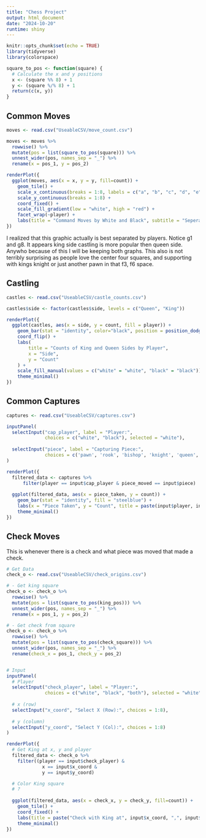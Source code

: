 ```yaml
---
title: "Chess Project"
output: html_document
date: "2024-10-20"
runtime: shiny
---
```


```r
knitr::opts_chunk$set(echo = TRUE)
library(tidyverse)
library(colorspace)
```

```r
square_to_pos <- function(square) {
  # Calculate the x and y positions
  x <- (square %% 8) + 1
  y <- (square %/% 8) + 1
  return(c(x, y))
}
```

## Common Moves

```r
moves <- read.csv("UseableCSV/move_count.csv")

moves <- moves %>%
  rowwise() %>%
  mutate(pos = list(square_to_pos(square))) %>%
  unnest_wider(pos, names_sep = "_") %>%
  rename(x = pos_1, y = pos_2)

renderPlot({
  ggplot(moves, aes(x = x, y = y, fill=count)) +
    geom_tile() +
    scale_x_continuous(breaks = 1:8, labels = c("a", "b", "c", "d", "e", "f", "g", "h")) +
    scale_y_continuous(breaks = 1:8) +
    coord_fixed() +
    scale_fill_gradient(low = "white", high = "red") +
    facet_wrap(~player) +
    labs(title = "Command Moves by White and Black", subtitle = "Seperated by players")
})
```
I realized that this graphic actually is best separated by players. Notice g1 and g8. It appears king side castling is more popular then queen side. Anywho because of this I will be keeping both graphs. This also is not terribly surprising as people love the center four squares, and supporting with kings knight or just another pawn in that f3, f6 space.


## Castling
```r
castles <- read.csv("UseableCSV/castle_counts.csv")

castles$side <- factor(castles$side, levels = c("Queen", "King"))

renderPlot({
  ggplot(castles, aes(x = side, y = count, fill = player)) +
    geom_bar(stat = "identity", color="black", position = position_dodge(width = 0.7), width = 0.6) +
    coord_flip() +
    labs(
        title = "Counts of King and Queen Sides by Player",
        x = "Side",
        y = "Count"
    ) +
    scale_fill_manual(values = c("white" = "white", "black" = "black")) +
    theme_minimal()
})
```



## Common Captures

```r
captures <- read.csv("UseableCSV/captures.csv")

inputPanel(
  selectInput("cap_player", label = "Player:",
              choices = c("white", "black"), selected = "white"),
  
  selectInput("piece", label = "Capturing Piece:",
              choices = c('pawn', 'rook', 'bishop', 'knight', 'queen', 'king'), selected = "pawn")
)

renderPlot({
  filtered_data <- captures %>%
      filter(player == input$cap_player & piece_moved == input$piece)
    
  ggplot(filtered_data, aes(x = piece_taken, y = count)) +
    geom_bar(stat = "identity", fill = "steelblue") +
    labs(x = "Piece Taken", y = "Count", title = paste(input$player, input$piece, "captures")) +
    theme_minimal()
})
```


## Check Moves
This is whenever there is a check and what piece was moved that made a check.

```r
# Get Data
check_o <- read.csv("UseableCSV/check_origins.csv")

# - Get king square
check_o <- check_o %>%
  rowwise() %>%
  mutate(pos = list(square_to_pos(king_pos))) %>%
  unnest_wider(pos, names_sep = "_") %>%
  rename(x = pos_1, y = pos_2)

# - Get check from square
check_o <- check_o %>%
  rowwise() %>%
  mutate(pos = list(square_to_pos(check_square))) %>%
  unnest_wider(pos, names_sep = "_") %>%
  rename(check_x = pos_1, check_y = pos_2)


# Input
inputPanel(
  # Player
  selectInput("check_player", label = "Player:",
              choices = c("white", "black", "both"), selected = "white"),
  
  # x (row)
  selectInput("x_coord", "Select X (Row):", choices = 1:8),
  
  # y (column)
  selectInput("y_coord", "Select Y (Col):", choices = 1:8)
)

renderPlot({
  # Get King at x, y and player
  filtered_data <- check_o %>%
    filter((player == input$check_player) & 
             x == input$x_coord &
             y == input$y_coord)

  # Color King square
  # ?
  
  ggplot(filtered_data, aes(x = check_x, y = check_y, fill=count)) +
    geom_tile() +
    coord_fixed() +
    labs(title = paste("Check with King at", input$x_coord, ",", input$y_coord)) +
    theme_minimal()
})
```

